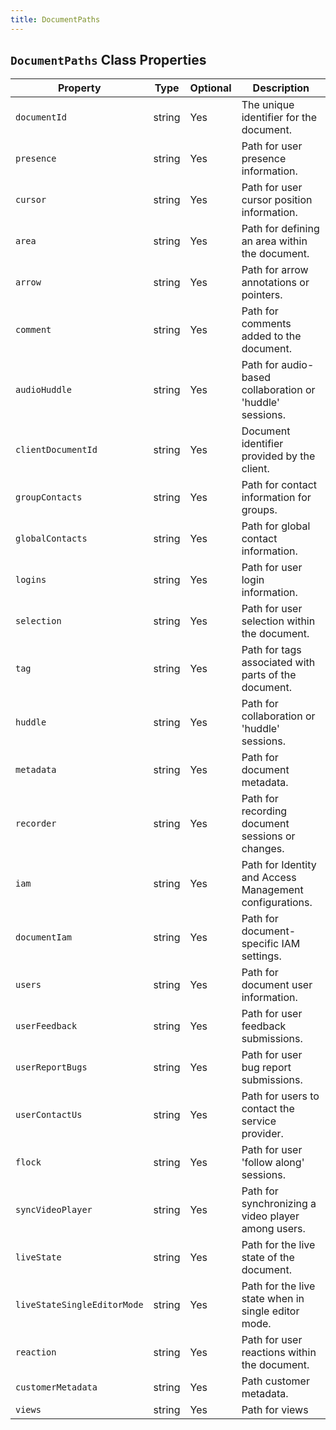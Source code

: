 ```yaml
---
title: DocumentPaths
---
```



## `DocumentPaths` Class Properties

| Property                           | Type    | Optional | Description                                                  |
|------------------------------------|---------|----------|--------------------------------------------------------------|
| `documentId`                       | string  | Yes      | The unique identifier for the document.                      |
| `presence`                         | string  | Yes      | Path for user presence information.                          |
| `cursor`                           | string  | Yes      | Path for user cursor position information.                   |
| `area`                             | string  | Yes      | Path for defining an area within the document.               |
| `arrow`                            | string  | Yes      | Path for arrow annotations or pointers.                      |
| `comment`                          | string  | Yes      | Path for comments added to the document.                     |
| `audioHuddle`                      | string  | Yes      | Path for audio-based collaboration or 'huddle' sessions.     |
| `clientDocumentId`                 | string  | Yes      | Document identifier provided by the client.                  |
| `groupContacts`                    | string  | Yes      | Path for contact information for groups.                     |
| `globalContacts`                   | string  | Yes      | Path for global contact information.                         |
| `logins`                           | string  | Yes      | Path for user login information.                             |
| `selection`                        | string  | Yes      | Path for user selection within the document.                 |
| `tag`                              | string  | Yes      | Path for tags associated with parts of the document.         |
| `huddle`                           | string  | Yes      | Path for collaboration or 'huddle' sessions.                 |
| `metadata`                         | string  | Yes      | Path for document metadata.                                  |
| `recorder`                         | string  | Yes      | Path for recording document sessions or changes.             |
| `iam`                              | string  | Yes      | Path for Identity and Access Management configurations.      |
| `documentIam`                      | string  | Yes      | Path for document-specific IAM settings.                     |
| `users`                            | string  | Yes      | Path for document user information.                          |
| `userFeedback`                     | string  | Yes      | Path for user feedback submissions.                          |
| `userReportBugs`                   | string  | Yes      | Path for user bug report submissions.                        |
| `userContactUs`                    | string  | Yes      | Path for users to contact the service provider.              |
| `flock`                            | string  | Yes      | Path for user 'follow along' sessions.                       |
| `syncVideoPlayer`                  | string  | Yes      | Path for synchronizing a video player among users.           |
| `liveState`                        | string  | Yes      | Path for the live state of the document.                     |
| `liveStateSingleEditorMode`        | string  | Yes      | Path for the live state when in single editor mode.          |
| `reaction`                         | string  | Yes      | Path for user reactions within the document.                 |
| `customerMetadata`                 | string  | Yes      | Path customer metadata.                 |
| `views`                            | string  | Yes      | Path for views              |
